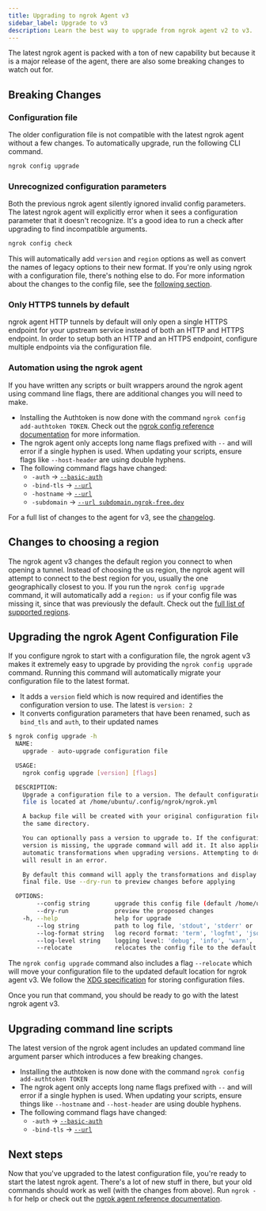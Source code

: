 ```yaml
---
title: Upgrading to ngrok Agent v3
sidebar_label: Upgrade to v3
description: Learn the best way to upgrade from ngrok agent v2 to v3.
---
```


The latest ngrok agent is packed with a ton of new capability but because it is a major release of the agent, there are also some breaking changes to watch out for.

## Breaking Changes

### Configuration file

The older configuration file is not compatible with the latest ngrok agent without a few changes. To automatically upgrade, run the following CLI command.

```bash
ngrok config upgrade
```

### Unrecognized configuration parameters

Both the previous ngrok agent silently ignored invalid config parameters. The latest ngrok agent will explicitly error when it sees a configuration parameter that it doesn't recognize. It's a good idea to run a check after upgrading to find incompatible arguments.

```bash
ngrok config check
```

This will automatically add `version` and `region` options as well as convert the names of legacy options to their new format. If you're only using ngrok with a configuration file, there's nothing else to do. For more information about the changes to the config file, see the [following section](#upgrading-the-ngrok-agent-config).

### Only HTTPS tunnels by default

ngrok agent HTTP tunnels by default will only open a single HTTPS endpoint for your upstream service instead of both an HTTP and HTTPS endpoint. In order to setup both an HTTP and an HTTPS endpoint, configure multiple endpoints via the configuration file.

### Automation using the ngrok agent

If you have written any scripts or built wrappers around the ngrok agent using command line flags, there are additional changes you will need to make.

- Installing the Authtoken is now done with the command `ngrok config add-authtoken TOKEN`. Check out the [ngrok config reference documentation](/agent/cli#ngrok-config) for more information.
- The ngrok agent only accepts long name flags prefixed with `--` and will error if a single hyphen is used. When updating your scripts, ensure flags like `--host-header` are using double hyphens.
- The following command flags have changed:
  - `-auth` -> [`--basic-auth`](/agent/cli/#ngrok-http)
  - `-bind-tls` -> [`--url`](/agent/cli/#ngrok-http)
  - `-hostname` -> [`--url`](/agent/cli/#ngrok-http)
  - `-subdomain` -> [`--url subdomain.ngrok-free.dev`](/agent/cli/#ngrok-http)

For a full list of changes to the agent for v3, see the [changelog](/agent/changelog).

## Changes to choosing a region

The ngrok agent v3 changes the default region you connect to when opening a tunnel. Instead of choosing the us region, the ngrok agent will attempt to connect to the best region for you, usually the one geographically closest to you. If you run the `ngrok config upgrade` command, it will automatically add a `region: us` if your config file was missing it, since that was previously the default. Check out the [full list of supported regions](/universal-gateway/points-of-presence/).

## Upgrading the ngrok Agent Configuration File

If you configure ngrok to start with a configuration file, the ngrok agent v3 makes it extremely easy to upgrade by providing the `ngrok config upgrade` command. Running this command will automatically migrate your configuration file to the latest format.

- It adds a `version` field which is now required and identifies the configuration version to use. The latest is `version: 2`
- It converts configuration parameters that have been renamed, such as `bind_tls` and `auth`, to their updated names

```sh
$ ngrok config upgrade -h
  NAME:
    upgrade - auto-upgrade configuration file

  USAGE:
    ngrok config upgrade [version] [flags]

  DESCRIPTION:
    Upgrade a configuration file to a version. The default configuration
    file is located at /home/ubuntu/.config/ngrok/ngrok.yml

    A backup file will be created with your original configuration file in
    the same directory.

    You can optionally pass a version to upgrade to. If the configuration file
    version is missing, the upgrade command will add it. It also applies all
    automatic transformations when upgrading versions. Attempting to downgrade
    will result in an error.

    By default this command will apply the transformations and display the
    final file. Use --dry-run to preview changes before applying

  OPTIONS:
        --config string       upgrade this config file (default /home/ubuntu/.config/ngrok/ngrok.yml)
        --dry-run             preview the proposed changes
    -h, --help                help for upgrade
        --log string          path to log file, 'stdout', 'stderr' or 'false' (default "false")
        --log-format string   log record format: 'term', 'logfmt', 'json' (default "term")
        --log-level string    logging level: 'debug', 'info', 'warn', 'error', 'crit' (default "info")
        --relocate            relocates the config file to the default location
```

The `ngrok config upgrade` command also includes a flag `--relocate` which will move your configuration file to the updated default location for ngrok agent v3. We follow the [XDG specification](https://wiki.archlinux.org/title/XDG_Base_Directory) for storing configuration files.

Once you run that command, you should be ready to go with the latest ngrok agent v3.

## Upgrading command line scripts

The latest version of the ngrok agent includes an updated command line argument parser which introduces a few breaking changes.

- Installing the authtoken is now done with the command `ngrok config add-authtoken TOKEN`
- The ngrok agent only accepts long name flags prefixed with `--` and will error if a single hyphen is used. When updating your scripts, ensure things like `--hostname` and `--host-header` are using double hyphens.
- The following command flags have changed:
  - `-auth` -> [`--basic-auth`](/agent/cli/#ngrok-http)
  - `-bind-tls` -> [`--url`](/agent/cli/#ngrok-http)

## Next steps

Now that you've upgraded to the latest configuration file, you're ready to start the latest ngrok agent. There's a lot of new stuff in there, but your old commands should work as well (with the changes from above). Run `ngrok -h` for help or check out the [ngrok agent reference documentation](/agent/cli/).
